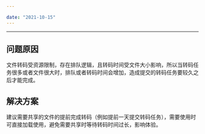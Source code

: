 ```yaml
---

date: "2021-10-15"
---
```


<Title>为什么有时文件转码需要很久？</Title>


---

## 问题原因

文件转码受资源限制，存在排队逻辑，且转码时间受文件大小影响，所以当转码任务很多或者文件很大时，排队或者转码时间会增加，造成提交的转码任务要较久之后才能完成。

## 解决方案

建议需要共享的文件的提前完成转码（例如提前一天提交转码任务），需要使用时可直接加载使用，避免需要共享时等待转码时间过长，影响体验。

